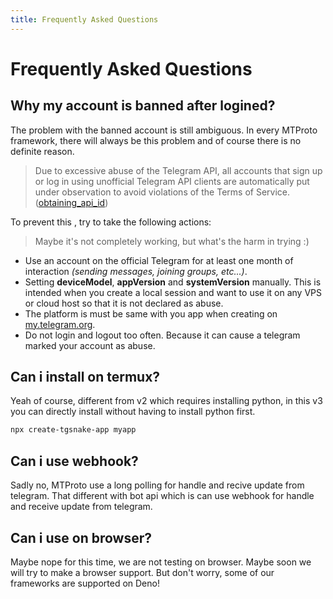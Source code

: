```yaml
--- 
title: Frequently Asked Questions
---
```


# Frequently Asked Questions 
## Why my account is banned after logined?
The problem with the banned account is still ambiguous. In every MTProto framework, there will always be this problem and of course there is no definite reason.  
> Due to excessive abuse of the Telegram API, all accounts that sign up or log in using unofficial Telegram API clients are automatically put under observation to avoid violations of the Terms of Service. ([obtaining_api_id](https://core.telegram.org/api/obtaining_api_id#using-the-api-id))  
  
To prevent this , try to take the following actions: 
> Maybe it's not completely working, but what's the harm in trying :)

- Use an account on the official Telegram for at least one month of interaction _(sending messages, joining groups, etc...)_.
- Setting **deviceModel**, **appVersion** and **systemVersion** manually. This is intended when you create a local session and want to use it on any VPS or cloud host so that it is not declared as abuse.
- The platform is must be same with you app when creating on [my.telegram.org](https://my.telegram.org/).
- Do not login and logout too often. Because it can cause a telegram marked your account as abuse.

## Can i install on termux?
Yeah of course, different from v2 which requires installing python, in this v3 you can directly install without having to install python first.
```bash 
npx create-tgsnake-app myapp
```
## Can i use webhook?
Sadly no, MTProto use a long polling for handle and recive update from telegram. That different with bot api which is can use webhook for handle and receive update from telegram.
## Can i use on browser?
Maybe nope for this time, we are not testing on browser. Maybe soon we will try to make a browser support. But don't worry, some of our frameworks are supported on Deno!
